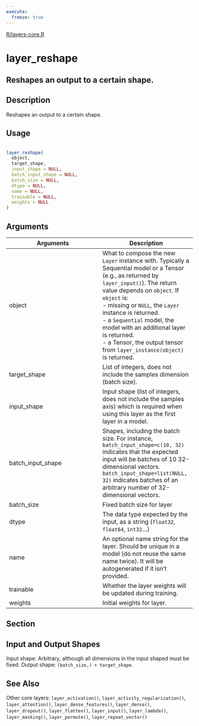 ```yaml
---
execute:
  freeze: true
---
```


[R/layers-core.R](https://github.com/rstudio/keras//blob/main/R/layers-core.R#L145) 

# layer_reshape

## Reshapes an output to a certain shape.

## Description
 Reshapes an output to a certain shape. 


## Usage
```r
 
layer_reshape( 
  object, 
  target_shape, 
  input_shape = NULL, 
  batch_input_shape = NULL, 
  batch_size = NULL, 
  dtype = NULL, 
  name = NULL, 
  trainable = NULL, 
  weights = NULL 
) 
```

## Arguments
|Arguments|Description|
|---|---|
| object | What to compose the new `Layer` instance with. Typically a Sequential model or a Tensor (e.g., as returned by `layer_input()`). The return value depends on `object`. If `object` is:  <br>- missing or `NULL`, the `Layer` instance is returned. <br>- a `Sequential` model, the model with an additional layer is returned. <br>- a Tensor, the output tensor from `layer_instance(object)` is returned.  |
| target_shape | List of integers, does not include the samples dimension (batch size). |
| input_shape | Input shape (list of integers, does not include the samples axis) which is required when using this layer as the first layer in a model. |
| batch_input_shape | Shapes, including the batch size. For instance, `batch_input_shape=c(10, 32)` indicates that the expected input will be batches of 10 32-dimensional vectors. `batch_input_shape=list(NULL, 32)` indicates batches of an arbitrary number of 32-dimensional vectors. |
| batch_size | Fixed batch size for layer |
| dtype | The data type expected by the input, as a string (`float32`, `float64`, `int32`...) |
| name | An optional name string for the layer. Should be unique in a model (do not reuse the same name twice). It will be autogenerated if it isn't provided. |
| trainable | Whether the layer weights will be updated during training. |
| weights | Initial weights for layer. |


## Section

## Input and Output Shapes

   Input shape: Arbitrary, although all dimensions in the input shaped must be fixed.  Output shape: `(batch_size,) + target_shape`. 




## See Also
 Other core layers:  `layer_activation()`, `layer_activity_regularization()`, `layer_attention()`, `layer_dense_features()`, `layer_dense()`, `layer_dropout()`, `layer_flatten()`, `layer_input()`, `layer_lambda()`, `layer_masking()`, `layer_permute()`, `layer_repeat_vector()` 

